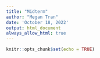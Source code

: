 ```yaml
---
title: "Midterm"
author: "Megan Tran"
date: 'October 18, 2022'
output: html_document
always_allow_html: true
---
```


```r
knitr::opts_chunk$set(echo = TRUE)
```


